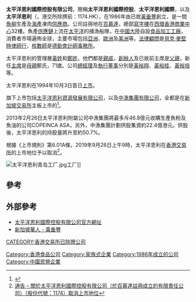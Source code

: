 {{Infobox company|
| name     = 太平洋恩利
|company_name_en = Pacific Andes
| logo     = 
| type     = 
| traded_as        = 已除牌
| foundation       = 1986 
| founder          = {{tsl|en|Ng Swee Hong||黃垂豐}}
| location_city    = [[香港|香港]] 
| location_country = [[中国|中国]] 
| key_people       = 
| personnel        =
| industry         = [[海产品|海鲜]]
| products         = Frozen deep-sea fish, fish products 
| homepage         = {{URL|www.pacificandes.com}} 
}}

'''太平洋恩利國際控股有限公司'''，簡稱'''太平洋恩利國際控股'''、'''太平洋恩利國際'''，以及'''太平洋恩利'''（'''{{lang-en|Pacific Andes International Holdings Limited}}'''，港交所除牌前：1174.HK），在1986年由已故[[黃垂豐|黃垂豐]]創立，是一間[[魚肉|魚柳]]生產及[[海產|海產]]凍肉[[供應商|供應商]]。公司註冊地在[[百慕達|百慕達]]，總部[[寫字樓|寫字樓]]在[[西環|西環]][[香港商業中心|香港商業中心]]32樓。魚產[[供應鏈|供應鏈]]上流在[[太平洋|太平洋]]的捕漁船隊，在[[中國大陸|中國大陸]]自設[[食品加工|食品加工]][[工廠|工廠]]，消費者市場遍佈全球，主要市場包括[[亞洲|亞洲]]、[[歐洲|歐洲]]及[[美洲|美洲]]等。[[法律顧問|法律顧問]]是[[貝克‧麥堅時律師行|貝克‧麥堅時律師行]]，[[核數師|核數師]]是[[德勤會計師事務所|德勤會計師事務所]]。

太平洋恩利的管理層[[黃姓|黃姓]]和[[鄭姓|鄭姓]]，他們都是[[親戚|親戚]]，[[創辦人|創辦人]]及已故前主席{{tsl|en|Ng Swee Hong||黃垂豐}}是[[父親|父親]]，新任[[主席|主席]]是[[母親|母親]]鄭氏，71歲。公司[[總經理|總經理]]及[[執行董事|執行董事]]分別是[[黃裕翔|黃裕翔]]、[[黃裕桂|黃裕桂]]、[[黃裕培|黃裕培]]等。

太平洋恩利在1994年10月3日首日[[上市|上市]]。

旗下上市包括[[太平洋恩利資源發展有限公司|太平洋恩利資源發展有限公司]]，以及[[中漁集團有限公司|中漁集團有限公司]]，全都是在[[新加坡交易所|新加坡交易所]]主板上市的<ref>{{Cite web |url=http://www.pacificandes.com/c/corp_grouphistory.php |title=太平洋恩利國際控股有限公司過去資料 |access-date=2012-03-31 |archive-date=2012-03-22 |archive-url=https://web.archive.org/web/20120322074337/http://www.pacificandes.com/c/corp_grouphistory.php |dead-url=yes }}</ref>。

2013年2月26日太平洋恩利附屬公司中漁集團將最多斥46.8億元收購生產魚粉及魚油的公司COPEINCA ASA，另外，中漁集團計劃供股集資約22.4億港元。供股後，太平洋恩利的持股量將升至約50.7%。

根據《上市規則》第6.01A條，2019年9月26日上午9時，太平洋恩利在[[香港交易所|香港交易所]]的上市地位予以取消<ref>[https://www.hkex.com.hk/news/news-release/2019/190923news?sc_lang=zh-hk 通告 – 關於太平洋恩利國際控股有限公司（於百慕達註冊成立的有限責任公司）（股份代號：1174）取消上市地位]</ref>。

[[File:太平洋恩利青岛工厂.jpg|thumb]]工厂]]

==參考==
{{reflist}}

==外部參考==
* [http://www.pacificandes.com/ 太平洋恩利國際控股有限公司官方網址]{{Wayback|url=http://www.pacificandes.com/ |date=20080424025017 }}
* [http://www.huangqiao.cn/ReadNews.asp?NewsID=222 新加坡華人 - 黃垂豐]{{Wayback|url=http://www.huangqiao.cn/ReadNews.asp?NewsID=222 |date=20080401013446 }}

[[Category:香港食品公司|Category:香港食品公司]]
[[Category:家族式企業|Category:家族式企業]]
[[Category:1986年成立的公司|Category:1986年成立的公司]]
[[Category:中國民營企業|Category:中國民營企業]]
[[CATEGORY:香港交易所已除牌公司|CATEGORY:香港交易所已除牌公司]]